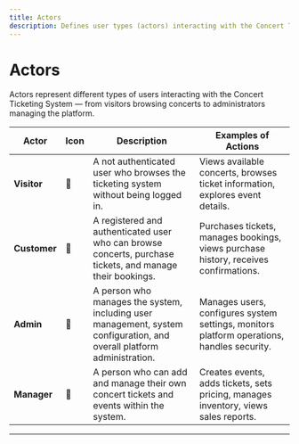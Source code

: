 ```yaml
---
title: Actors
description: Defines user types (actors) interacting with the Concert Ticketing System.
---
```


# Actors

Actors represent different types of users interacting with the Concert Ticketing System — from visitors browsing concerts to administrators managing the platform.

| **Actor** | **Icon** | **Description** | **Examples of Actions** |
|------------|-----------|-----------------|--------------------------|
| **Visitor** | 👤 | A not authenticated user who browses the ticketing system without being logged in. | Views available concerts, browses ticket information, explores event details. |
| **Customer** | 👤 | A registered and authenticated user who can browse concerts, purchase tickets, and manage their bookings. | Purchases tickets, manages bookings, views purchase history, receives confirmations. |
| **Admin** | 👤 | A person who manages the system, including user management, system configuration, and overall platform administration. | Manages users, configures system settings, monitors platform operations, handles security. |
| **Manager** | 👤 | A person who can add and manage their own concert tickets and events within the system. | Creates events, adds tickets, sets pricing, manages inventory, views sales reports. |

---
